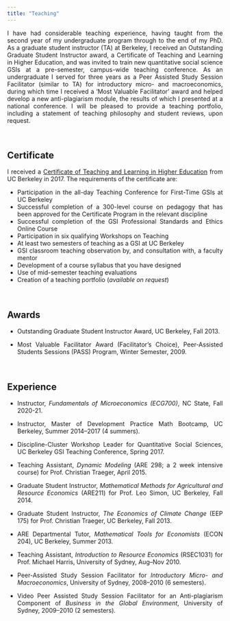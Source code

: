 ```yaml
---
title: "Teaching"
---
```

<style>
body {
text-align: justify}
</style>
<!-- Teaching page under construction -->

I have had considerable teaching experience, having taught from the second year of my undergraduate program through to the end of my PhD. As a graduate student instructor (TA) at Berkeley, I received an Outstanding Graduate Student Instructor award, a Certificate of Teaching and Learning in Higher Education, and was invited to train new quantitative social science GSIs at a pre-semester, campus-wide teaching conference. As an undergraduate I served for three years as a Peer Assisted Study Session Facilitator (similar to TA) for introductory micro- and macroeconomics, during which time I received a ‘Most Valuable Facilitator’ award and helped develop a new anti-plagiarism module, the results of which I presented at a national conference. I will be pleased to provide a teaching portfolio, including a statement of teaching philosophy and student reviews, upon request.

&nbsp;

## Certificate
I received a [Certificate of Teaching and Learning in Higher Education](https://gsi.berkeley.edu/programs-services/certificate-program/) from UC Berkeley in 2017. The requirements of the certificate are:

 - Participation in the all-day Teaching Conference for First-Time GSIs at UC Berkeley
 - Successful completion of a 300-level course on pedagogy that has been approved for the Certificate Program in the relevant discipline
 - Successful completion of the GSI Professional Standards and Ethics Online Course
 - Participation in six qualifying Workshops on Teaching
 - At least two semesters of teaching as a GSI at UC Berkeley
 - GSI classroom teaching observation by, and consultation with, a faculty mentor
 - Development of a course syllabus that you have designed
 - Use of mid-semester teaching evaluations
 - Creation of a teaching portfolio (*available on request*)

&nbsp;

## Awards

 - Outstanding Graduate Student Instructor Award, UC Berkeley, Fall 2013.
 
 - Most Valuable Facilitator Award (Facilitator's Choice), Peer-Assisted Students Sessions (PASS) Program, Winter Semester, 2009.

&nbsp;

## Experience

 - Instructor, *Fundamentals of Microeconomics (ECG700)*, NC State, Fall 2020-21.

 - Instructor, Master of Development Practice Math Bootcamp, UC Berkeley, Summer 2014--2017 (4 summers).
 
 - Discipline-Cluster Workshop Leader for Quantitative Social Sciences, UC Berkeley GSI Teaching Conference, Spring 2017.
 
 - Teaching Assistant, *Dynamic Modeling* (ARE 298; a 2 week intensive course) for Prof. Christian Traeger, April 2015.
 
 - Graduate Student Instructor, *Mathematical Methods for Agricultural and Resource Economics* (ARE211) for Prof. Leo Simon, UC Berkeley, Fall 2014.
 
 - Graduate Student Instructor, *The Economics of Climate Change* (EEP 175) for Prof. Christian Traeger, UC Berkeley, Fall 2013.
 
 - ARE Departmental Tutor, *Mathematical Tools for Economists* (ECON 204), UC Berkeley, Summer 2013.
 
 - Teaching Assistant, *Introduction to Resource Economics* (RSEC1031) for Prof. Michael Harris, University of Sydney, Aug--Nov 2010.
 
 - Peer-Assisted Study Session Facilitator for *Introductory Micro- and Macroeconomics*, University of Sydney, 2008--2010 (6 semesters).
 
 - Video Peer Assisted Study Session Facilitator for an Anti-plagiarism Component of *Business in the Global Environment*, University of Sydney, 2009--2010 (2 semesters).



<!-- [Write up teaching paragraph--perhaps extract from Teaching Portfolio] -->
<!-- I won the Outstanding Graduate Student Instructor Award -->
<!-- earned and the Certificate of Teaching and Learning in Higher Education UC Berkeley. -->
